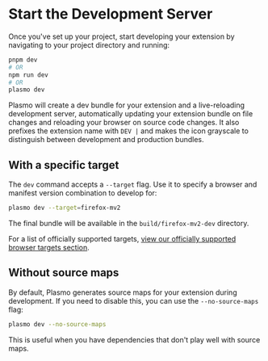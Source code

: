 # Start the Development Server

Once you've set up your project, start developing your extension by navigating to your project directory and running:

```sh
pnpm dev
# OR
npm run dev
# OR
plasmo dev
```

Plasmo will create a dev bundle for your extension and a live-reloading development server, automatically updating your extension bundle on file changes and reloading your browser on source code changes. It also prefixes the extension name with `DEV |` and makes the icon grayscale to distinguish between development and production bundles.

## With a specific target

The `dev` command accepts a `--target` flag. Use it to specify a browser and manifest version combination to develop for:

```sh
plasmo dev --target=firefox-mv2
```

The final bundle will be available in the `build/firefox-mv2-dev` directory.

For a list of officially supported targets, [view our officially supported browser targets section](./faq#what-are-the-officially-supported-browser-targets).

## Without source maps

By default, Plasmo generates source maps for your extension during development. If you need to disable this, you can use the `--no-source-maps` flag:

```sh
plasmo dev --no-source-maps
```

This is useful when you have dependencies that don't play well with source maps.

